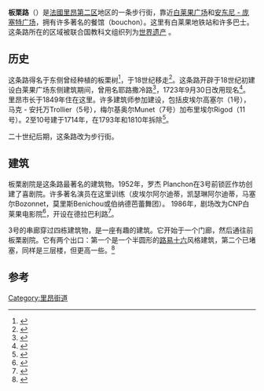 {{Infobox street
| name        = 板栗路
| native_name = Rue des Marronniers
| image       = Rue Maronniers Lyon2 fr.JPG
| caption     = 栗子路，从安东尼 - 庞塞特广场看
| width       = 8米
| location    = 法国里昂[[里昂第二区|里昂第二区]]
<!-- 未知參數 | sector      = 白莱果 -->
| construction_start_date = 18世纪
}}
'''板栗路'''（{{lang|fr|Rue des Marronniers}}）是[[法國|法國]][[里昂第二区|里昂第二区]]地区的一条步行街，靠近[[白莱果广场|白莱果广场]]和[[安东尼_-_庞塞特广场|安东尼 - 庞塞特广场]]，拥有许多著名的餐馆（bouchon）。这里有白莱果地铁站和许多巴士。这条路所在的区域被联合国教科文组织列为[[世界遗产|世界遗产]] 。

== 历史 ==
这条路得名于东侧曾经种植的板栗树<ref>{{cite book |title=À travers les rues de Lyon |first=Adolphe |last=Vachet |year=1902 |edition=1982, Marseille |place=Lyon |publisher=Laffitte reprints |language=fr |isbn=2-7348-0062-4 |page=305}}</ref>，于18世纪移走<ref>{{cite book |title=Lyon pas à pas — son histoire à travers ses rues — Presqu'île, rive gauche du Rhône, quais et ponts du Rhône |last=Pelletier |first=Jean |publisher=Horvath |place=Roanne / Le Coteau |year=1986 |language=fr |isbn=2-7171-0453-4 |page=50}}</ref>。这条路开辟于18世纪初建设白莱果广场东侧建筑期间，曾用名耶路撒冷路<ref>{{cite book |title=Lyon et ses rues |last=Brun De La Valette |first=Robert |publisher=Le Fleuve |place=Paris |year=1969 |language=fr|page=203}}</ref>，1723年9月30日改用现名<ref>{{cite book |title=Rues de Lyon à travers les siècles |first=Maurice |last=Vanario |publisher=ELAH |place=Lyon |year=2002 |language=fr|isbn=2-84147-126-8 |page=188}}</ref>。里昂市长于1849年住在这里。许多建筑师参加建设，包括皮埃尔高塞尔（1号），马克 - 安托万Trollier（5号），梅尔基奥尔Munet（7号）加布里埃尔Rigod（11号）。2至10号建于1714年，在1793年和1810年拆除<ref>{{cite book |title=Dictionnaire des lyonnaiseries — Les hommes. Le sol. Les rues. Histoires et légendes |last=Meynard |first=Louis |volume=3 |year=1932 |place=Lyon |edition=1982 |publisher=Jean Honoré |language=fr |pages=111–12}}</ref>。

二十世纪后期，这条路改为步行街。

==建筑==
板栗剧院是这条路最著名的建筑物。1952年，罗杰 Planchon在3号前锁匠作坊创建了喜剧院。许多著名演员在这里训练（皮埃尔阿尔迪蒂，凯瑟琳阿尔迪蒂，马塞尔Bozonnet，莫里斯Benichou或伯纳德芭蕾舞团）。 1986年，剧场改为CNP白莱果电影院<ref>{{cite web|url=http://www.rhone-alpes.culture.gouv.fr/jepra/telecharger/Pat2005(98-107).pdf |title=Chazelles-sur-Lavieu - Théâtre du couvent Saint-Joseph |language=fr |format=PDF |accessdate=2009年5月25日 |deadurl=yes |archiveurl=https://web.archive.org/web/20110720232027/http://www.rhone-alpes.culture.gouv.fr/jepra/telecharger/Pat2005%2898-107%29.pdf |archivedate=2011年7月20日 }}</ref>，开设在德拉巴利路<ref>{{cite web |url=http://ruesdelyon.wysiup.net/PageRubrique.php?ID=1002123&rubID=1002177 |title=Rue des Marronniers |language=fr |publisher=Rues de Lyon |accessdate=2009年5月25日 |archive-url=https://web.archive.org/web/20110724135714/http://ruesdelyon.wysiup.net/PageRubrique.php?ID=1002123&rubID=1002177 |archive-date=2011年7月24日 |dead-url=yes }}</ref>。

3号的串廊穿过四栋建筑物，是一座有趣的建筑。它开始于一个门廊，然后通往前板栗剧院。它有两个出口：第一个是一个半圆形的[[路易十六|路易十六]]风格建筑，第二个已堵塞，同样是三层楼，但更高一些。<ref>{{cite book |title=Traboules de Lyon — Histoire secrète d'une ville |last=Dejean |first=René |publisher=''Le Progrès'' |year=1988 |language=fr|isbn=2-904899-01-4 |page=130}}</ref>

== 参考 ==
{{Reflist}}
{{coord|45|45|26|N|4|50|05|E|type:landmark_source:kolossus-frwiki|display=title}}
[[Category:里昂街道|Category:里昂街道]]